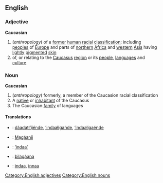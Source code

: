==English==
===Adjective===
[[Category:English adjectives]]
'''Caucasian'''
#(''anthropology'') of a [[former]] [[human]] [[racial]] [[classification]]; including [[people]]s of [[Europe]] and parts of [[northern]] [[Africa]] and [[western]] [[Asia]] having [[lightly]] [[pigmented]] [[skin]]
#of, or relating to the [[Caucasus]] [[region]] or its [[people]], [[language]]s and [[culture]]
===Noun===
[[Category:English nouns]]
'''Caucasian'''
#(''anthropology'') formerly, a member of the Caucasion racial classification
#A [[native]] or [[inhabitant]] of the Caucasus
#The Caucasian [[family]] of languages

====Translations====
* {{apc}}: [[dáadatł’ijénde]], [[’indaałigańde]], [[’indaałigaénde]]
* {{apj}}: [[Ma̠gáanii]]
* {{apm}}: [[’indaa’]]
* {{nv}}: [[bilagáana]]
* {{apw}}: [[indaa]], [[innaa]]